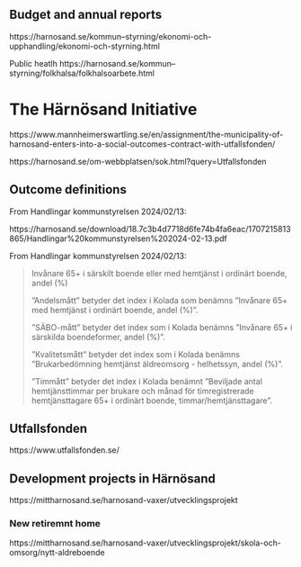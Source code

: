 ## Budget and annual reports

https://harnosand.se/kommun--styrning/ekonomi-och-upphandling/ekonomi-och-styrning.html

Public heatlh
https://harnosand.se/kommun--styrning/folkhalsa/folkhalsoarbete.html


# The Härnösand Initiative

https://www.mannheimerswartling.se/en/assignment/the-municipality-of-harnosand-enters-into-a-social-outcomes-contract-with-utfallsfonden/

https://harnosand.se/om-webbplatsen/sok.html?query=Utfallsfonden

## Outcome definitions

From Handlingar kommunstyrelsen 2024/02/13:

https://harnosand.se/download/18.7c3b4d7718d6fe74b4fa6eac/1707215813865/Handlingar%20kommunstyrelsen%202024-02-13.pdf

From Handlingar kommunstyrelsen 2024/02/13:

>Invånare 65+ i särskilt boende eller med hemtjänst i ordinärt boende, andel (%)
>
>”Andelsmått” betyder det index i Kolada som benämns ”Invånare 65+ med hemtjänst i ordinärt boende, andel (%)”.
>
>”SÄBO-mått” betyder det index som i Kolada benämns ”Invånare 65+ i särskilda boendeformer, andel (%)”.
>
>”Kvalitetsmått” betyder det index som i Kolada benämns ”Brukarbedömning hemtjänst äldreomsorg - helhetssyn, andel (%)”.
>
>”Timmått” betyder det index i Kolada benämnt ”Beviljade antal hemtjänsttimmar per brukare och månad för timregistrerade hemtjänsttagare 65+ i ordinärt boende, timmar/hemtjänsttagare”.


## Utfallsfonden 

https://www.utfallsfonden.se/

## Development projects in Härnösand

https://mittharnosand.se/harnosand-vaxer/utvecklingsprojekt

### New retiremnt home

https://mittharnosand.se/harnosand-vaxer/utvecklingsprojekt/skola-och-omsorg/nytt-aldreboende